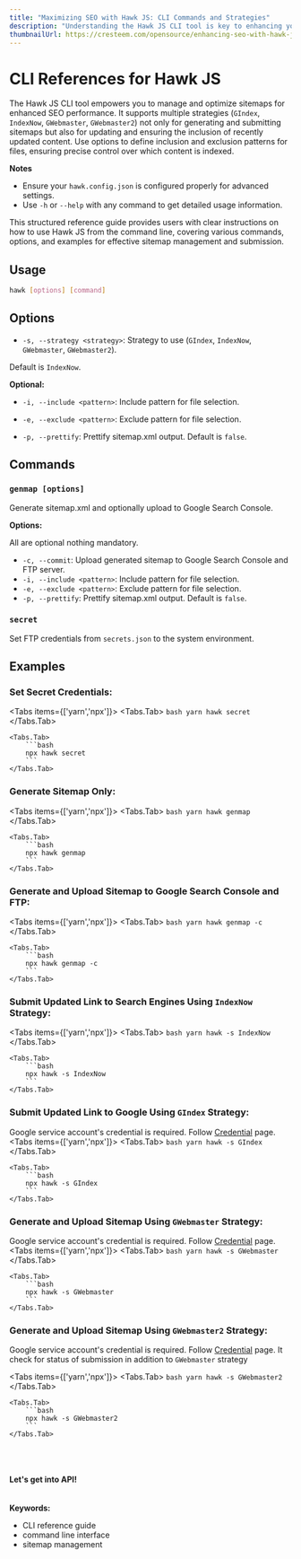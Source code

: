 ```yaml
---
title: "Maximizing SEO with Hawk JS: CLI Commands and Strategies"
description: "Understanding the Hawk JS CLI tool is key to enhancing your SEO efforts. This article will walk you through the usage, options, and commands, providing clear instructions on generating, uploading, and submitting sitemaps for improved search engine indexing."
thumbnailUrl: https://cresteem.com/opensource/enhancing-seo-with-hawk-js/thumbnail.png
---
```


# CLI References for Hawk JS

The Hawk JS CLI tool empowers you to manage and optimize sitemaps for enhanced SEO performance. It supports multiple strategies (`GIndex`, `IndexNow`, `GWebmaster`, `GWebmaster2`) not only for generating and submitting sitemaps but also for updating and ensuring the inclusion of recently updated content. Use options to define inclusion and exclusion patterns for files, ensuring precise control over which content is indexed.

**Notes**

- Ensure your `hawk.config.json` is configured properly for advanced settings.
- Use `-h` or `--help` with any command to get detailed usage information.

This structured reference guide provides users with clear instructions on how to use Hawk JS from the command line, covering various commands, options, and examples for effective sitemap management and submission.

## Usage

```bash
hawk [options] [command]
```

## Options

- `-s, --strategy <strategy>`: Strategy to use (`GIndex`, `IndexNow`, `GWebmaster`, `GWebmaster2`).

Default is `IndexNow`.

**Optional:**

- `-i, --include <pattern>`: Include pattern for file selection.

- `-e, --exclude <pattern>`: Exclude pattern for file selection.

- `-p, --prettify`: Prettify sitemap.xml output. Default is `false`.

## Commands

### `genmap [options]`

Generate sitemap.xml and optionally upload to Google Search Console.

**Options:**

All are optional nothing mandatory.

- `-c, --commit`: Upload generated sitemap to Google Search Console and FTP server.
- `-i, --include <pattern>`: Include pattern for file selection.
- `-e, --exclude <pattern>`: Exclude pattern for file selection.
- `-p, --prettify`: Prettify sitemap.xml output. Default is `false`.

### `secret`

Set FTP credentials from `secrets.json` to the system environment.


## Examples

### Set Secret Credentials:

<Tabs items={['yarn','npx']}>
    <Tabs.Tab>
        ```bash
        yarn hawk secret
        ```
    </Tabs.Tab>

    <Tabs.Tab>
        ```bash
        npx hawk secret
        ```
    </Tabs.Tab>

</Tabs>

### Generate Sitemap Only:

<Tabs items={['yarn','npx']}>
    <Tabs.Tab>
        ```bash
        yarn hawk genmap
        ```
    </Tabs.Tab>

    <Tabs.Tab>
        ```bash
        npx hawk genmap
        ```
    </Tabs.Tab>

</Tabs>

### Generate and Upload Sitemap to Google Search Console and FTP:

<Tabs items={['yarn','npx']}>
    <Tabs.Tab>
        ```bash
        yarn hawk genmap -c
        ```
    </Tabs.Tab>

    <Tabs.Tab>
        ```bash
        npx hawk genmap -c
        ```
    </Tabs.Tab>

</Tabs>

### Submit Updated Link to Search Engines Using `IndexNow` Strategy:

<Tabs items={['yarn','npx']}>
    <Tabs.Tab>
        ```bash
        yarn hawk -s IndexNow
        ```
    </Tabs.Tab>

    <Tabs.Tab>
        ```bash
        npx hawk -s IndexNow
        ```
    </Tabs.Tab>

</Tabs>

### Submit Updated Link to Google Using `GIndex` Strategy:

<Callout type='warning'>Google service account's credential is required. Follow [Credential](obtaining-google-credentials-for-hawk-js) page.</Callout>
   <Tabs items={['yarn','npx']}>
    <Tabs.Tab>
        ```bash
        yarn hawk -s GIndex
        ```
    </Tabs.Tab>

    <Tabs.Tab>
        ```bash
        npx hawk -s GIndex
        ```
    </Tabs.Tab>

</Tabs>

### Generate and Upload Sitemap Using `GWebmaster` Strategy:

<Callout type='warning'>Google service account's credential is required. Follow [Credential](obtaining-google-credentials-for-hawk-js) page.</Callout>
<Tabs items={['yarn','npx']}>
    <Tabs.Tab>
        ```bash
        yarn hawk -s GWebmaster
        ```
    </Tabs.Tab>

    <Tabs.Tab>
        ```bash
        npx hawk -s GWebmaster
        ```
    </Tabs.Tab>

</Tabs>

### Generate and Upload Sitemap Using `GWebmaster2` Strategy:

<Callout type='warning'>Google service account's credential is required. Follow [Credential](obtaining-google-credentials-for-hawk-js) page.</Callout>
<Callout type='info'>It check for status of submission in addition to `GWebmaster` strategy</Callout>
   
   <Tabs items={['yarn','npx']}>
    <Tabs.Tab>
        ```bash
        yarn hawk -s GWebmaster2
        ```
    </Tabs.Tab>

    <Tabs.Tab>
        ```bash
        npx hawk -s GWebmaster2
        ```
    </Tabs.Tab>

</Tabs>

<br />
<br />
<br />
<b>Let's get into API!</b>


<br />
<br />
<br />
<strong>Keywords:</strong>
<ul className={style.keywords}>
  <li>CLI reference guide</li>
  <li>command line interface</li>
  <li>sitemap management</li>
</ul>
